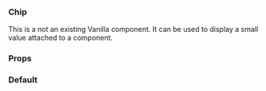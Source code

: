 
<Meta title="Chip" component={Chip} decorators={[withKnobs]} />

### Chip

This is a not an existing Vanilla component. It can be used to display a small value attached to a component.

### Props

<Props of={Chip} />

### Default

<Preview>
  <Story name="Default">
    <Chip value="positive"></Chip>
  </Story>
</Preview>
